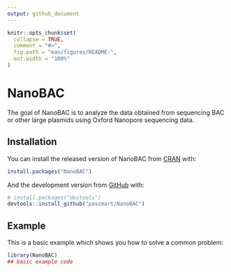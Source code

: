 ```yaml
---
output: github_document
---
```


<!-- README.md is generated from README.Rmd. Please edit that file -->

```r
knitr::opts_chunk$set(
  collapse = TRUE,
  comment = "#>",
  fig.path = "man/figures/README-",
  out.width = "100%"
)
```

# NanoBAC

<!-- badges: start -->
<!-- badges: end -->

The goal of NanoBAC is to analyze the data obtained from sequencing BAC or other large plasmids using Oxford Nanopore sequencing data.

## Installation

You can install the released version of NanoBAC from [CRAN](https://CRAN.R-project.org) with:

``` r
install.packages("NanoBAC")
```

And the development version from [GitHub](https://github.com/) with:

``` r
# install.packages("devtools")
devtools::install_github("pascmart/NanoBAC")
```
## Example

This is a basic example which shows you how to solve a common problem:

```r
library(NanoBAC)
## basic example code
```

